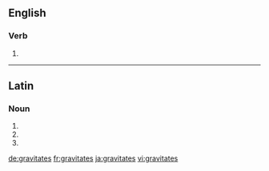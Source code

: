 ==English==

===Verb===
{{head|en|verb form}}

# {{en-third-person singular of|gravitate}}

----

==Latin==

===Noun===
{{la-noun-form|gravitātēs}}

# {{inflection of|gravitās||nom|p|lang=la}}
# {{inflection of|gravitās||acc|p|lang=la}}
# {{inflection of|gravitās||voc|p|lang=la}}

[[de:gravitates]]
[[fr:gravitates]]
[[ja:gravitates]]
[[vi:gravitates]]